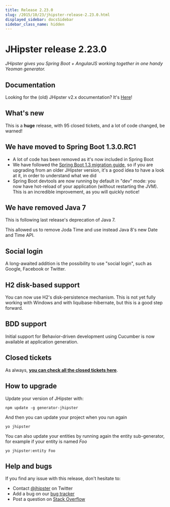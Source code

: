 ```yaml
---
title: Release 2.23.0
slug: /2015/10/23/jhipster-release-2.23.0.html
displayed_sidebar: docsSidebar
sidebar_class_name: hidden
---
```


JHipster release 2.23.0
==================

*JHipster gives you Spring Boot + AngularJS working together in one handy Yeoman generator.*

Documentation
----------

Looking for the (old) JHipster v2.x documentation? It's [Here](/documentation-archive)!

What's new
----------

This is a **huge** release, with 95 closed tickets, and a lot of code changed, be warned!

## We have moved to Spring Boot 1.3.0.RC1

- A lot of code has been removed as it's now included in Spring Boot
- We have followed the [Spring Boot 1.3 migration guide](https://github.com/spring-projects/spring-boot/wiki/Spring-Boot-1.3.0-RC1-Release-Notes), so if you are upgrading from an older JHipster version, it's a good idea to have a look at it, in order to understand what we did
- Spring Boot devtools are now running by default in "dev" mode: you now have hot-reload of your application (without restarting the JVM). This is an incredible improvement, as you will quickly notice!

## We have removed Java 7

This is following last release's deprecation of Java 7.

This allowed us to remove Joda Time and use instead Java 8's new Date and Time API.

## Social login

A long-awaited addition is the possibility to use "social login", such as Google, Facebook or Twitter.

## H2 disk-based support

You can now use H2's disk-persistence mechanism. This is not yet fully working with Windows and with liquibase-hibernate, but this is a good step forward.

## BDD support

Initial support for Behavior-driven development using Cucumber is now available at application generation.

Closed tickets
------------

As always, __[you can check all the closed tickets here](https://github.com/jhipster/generator-jhipster/issues?q=milestone%3A2.23.0+is%3Aclosed)__.

How to upgrade
------------

Update your version of JHipster with:

```
npm update -g generator-jhipster
```

And then you can update your project when you run again

```
yo jhipster
```

You can also update your entities by running again the entity sub-generator, for example if your entity is named _Foo_

```
yo jhipster:entity Foo
```

Help and bugs
--------------

If you find any issue with this release, don't hesitate to:

- Contact [@jhipster](https://twitter.com/jhipster) on Twitter
- Add a bug on our [bug tracker](https://github.com/jhipster/generator-jhipster/issues?state=open)
- Post a question on [Stack Overflow](http://stackoverflow.com/tags/jhipster/info)
